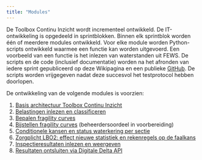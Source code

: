 ---
title: "Modules"
---

De Toolbox Continu Inzicht wordt incrementeel ontwikkeld. De IT-ontwikkeling is opgedeeld in sprintblokken.
Binnen elk sprintblok worden één of meerdere modules ontwikkeld. Voor elke module worden Python-scripts ontwikkeld waarmee een functie kan worden uitgevoerd.
Een voorbeeld van een functie is het inlezen van waterstanden uit FEWS.
De scripts en de code (inclusief documentatie) worden na het afronden van iedere sprint gepubliceerd op deze Wikipagina en een publieke [GitHub](https://github.com/continu-inzicht/toolbox-continu-inzicht).
De scripts worden vrijgegeven nadat deze succesvol het testprotocol hebben doorlopen.

De ontwikkeling van de volgende modules is voorzien:

1.  [Basis architectuur Toolbox Continu Inzicht](modules/architectuur.qmd)
2.  [Belastingen inlezen en classificeren](modules/belastingen.qmd)
3.  [Bepalen fragility curves](modules/bepalen_fragility_curves.qmd)
4.  [Bijstellen fragility curves](modules/bijstellen_fragility_curves.qmd) (beheerdersoordeel in voorbereiding)
5.  [Conditionele kansen en status waterkering per sectie](modules/kansen_en_status_per_sectie.qmd)
6.  [Zorgplicht LBO2: effect nieuwe statistiek en rekenregels op de faalkans](modules/effect_statistiek_rekenregels_LBO2.qmd)
7.  [Inspectieresultaten inlezen en weergeven](modules/inspectieresultaten.qmd)
8.  [Resultaten ontsluiten via Digitale Delta API](modules/digitale_delta_API.qmd)


